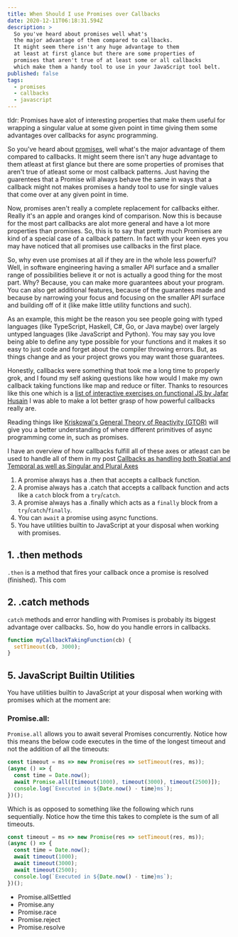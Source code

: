 ```yaml
---
title: When Should I use Promises over Callbacks
date: 2020-12-11T06:18:31.594Z
description: >
  So you've heard about promises well what's
  the major advantage of them compared to callbacks.
  It might seem there isn't any huge advantage to them
  at least at first glance but there are some properties of
  promises that aren't true of at least some or all callbacks
  which make them a handy tool to use in your JavaScript tool belt.
published: false
tags:
  - promises
  - callbacks
  - javascript
---
```


tldr: Promises have alot of interesting properties that make them
useful for wrapping a singular value at some given point in time
giving them some advantages over callbacks for async programming.

So you've heard about [promises][promises], well what's
the major advantage of them compared to callbacks.
It might seem there isn't any huge advantage to them
atleast at first glance but there are some properties of
promises that aren't true of atleast some or most callback patterns.
Just having the guarentees that a Promise will always behave
the same in ways that a callback might not
makes promises a handy tool to use for single values that come
over at any given point in time.

Now, promises aren't really a complete replacement for callbacks either.
Really it's an apple and oranges kind of comparison. Now this is because
for the most part callbacks are alot more general and have a lot more properties
than promises. So, this is to say that pretty much Promises are kind of a special
case of a callback pattern. In fact with your keen eyes you may have noticed that
all promises use callbacks in the first place.

So, why even use promises at all if they are in the whole less powerful? Well, 
in software engineering having a smaller API surface and a smaller range of
possibilities believe it or not is actually a good thing for the most part.
Why? Because, you can make more guarantees about your program. You can also
get additional features, because of the guarantees made and because by narrowing your focus and focusing on the smaller
API surface and building off of it (like make little utility functions and such).

As an example, this might be the reason you see people going with typed languages (like TypeScript, Haskell, C#, Go, or Java maybe) over largely
untyped languages (like JavaScript and Python). You may say you love being able to define any type
possible for your functions and it makes it so easy to just code and forget about the compiler throwing errors.
But, as things change and as your project grows you may want those guarantees.

Honestly, callbacks were something that took me a long time to properly grok, and I found my self asking questions like
how would I make my own callback taking functions like map and reduce or filter. Thanks to resources like this one which is a [list of interactive exercises on functional JS by Jafar Husain](http://reactivex.io/learnrx/)
I was able to make a lot better grasp of how powerful callbacks really are.

Reading things like [Kriskowal's General Theory of Reactivity (GTOR)](https://github.com/kriskowal/gtor) will give you a better understanding of where different primitives of async programming come in, such as promises.

I have an overview of how callbacks fulfill all of these axes or atleast can be used to handle all of them in my post [Callbacks as handling both Spatial and Temporal as well as Singular and Plural Axes](./callbacks-spatial-temporal-and-singular-plural)



1. A promise always has a .then that accepts a callback function.
2. A promise always has a .catch that accepts a callback function
   and acts like a `catch` block from a `try`/`catch`.
3. A promise always has a .finally which acts as a `finally` block
   from a `try`/`catch`/`finally`.
4. You can `await` a promise using async functions.
5. You have utilities builtin to JavaScript at your disposal when
   working with promises.

## 1. .then methods

`.then` is a method that fires your callback once a promise is resolved (finished). This com

## 2. .catch methods

`catch` methods and error handling with Promises is probably its biggest
advantage over callbacks. So, how do you handle errors in callbacks.

```js codesandbox=vanilla
function myCallbackTakingFunction(cb) {
  setTimeout(cb, 3000);
}
```

## 5. JavaScript Builtin Utilities

You have utilities builtin to JavaScript at your disposal when working with promises which at the moment are:

### Promise.all:

`Promise.all` allows you to await several Promises concurrently.
Notice how this means the below code executes in the time
of the longest timeout and not the addition of all the timeouts:

```js codesandbox=vanilla
const timeout = ms => new Promise(res => setTimeout(res, ms));
(async () => {
  const time = Date.now();
  await Promise.all([timeout(1000), timeout(3000), timeout(2500)]);
  console.log(`Executed in ${Date.now() - time}ms`);
})();
```

Which is as opposed to something like the following which runs sequentially. Notice
how the time this takes to complete is the sum of all timeouts.

```js codesandbox=vanilla
const timeout = ms => new Promise(res => setTimeout(res, ms));
(async () => {
  const time = Date.now();
  await timeout(1000);
  await timeout(3000);
  await timeout(2500);
  console.log(`Executed in ${Date.now() - time}ms`);
})();
```

- Promise.allSettled
- Promise.any
- Promise.race
- Promise.reject
- Promise.resolve

[promises]: https://developer.mozilla.org/en-US/docs/Web/JavaScript/Reference/Global_Objects/Promise
